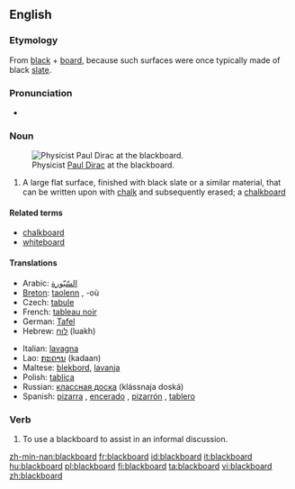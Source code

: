 {{wikipedia}}
==English==

===Etymology===
From [[black]] + [[board]], because such surfaces were once typically made of black [[slate]].

===Pronunciation===
*{{audio|en-us-blackboard.ogg|Audio (US)}}

===Noun===
{{en-noun}}
[[Image:Diracb.jpg|thumb|right|Physicist [[w:Paul Dirac|Paul Dirac]] at the blackboard.]]

# A large flat surface, finished with black slate or a similar material, that can be written upon with [[chalk]] and subsequently erased; a [[chalkboard]]

====Related terms====
*[[chalkboard]]
*[[whiteboard]]

====Translations====
{{trans-top|a surface that can be written upon with chalk}}
*Arabic: [[السّبّورة]]
*[[Breton]]: [[taolenn]] {{f}}, -où {{p}}
*Czech: [[tabule]] {{f}}
*French: [[tableau noir]] {{m}}
*German: [[Tafel]] {{f}}
*Hebrew: [[לוח]] (luakh) {{m}}
{{trans-mid}}
*Italian: [[lavagna]] {{f}}
*Lao: [[ກະດານ]] (kadaan)
*Maltese: [[blekbord]], [[lavanja]]
*Polish: [[tablica]] {{f}}
*Russian: [[классная доска]] (klássnaja doská) {{f}}
*Spanish: [[pizarra]] {{f}}, [[encerado]] {{m}} {{italbrac|Spain}}, [[pizarrón]] {{m}} {{italbrac|Latin America}}, [[tablero]] {{m}} {{italbrac|Colombia}}
{{trans-bottom}}

===Verb===
{{en-verb}}

# To use a blackboard to assist in an informal discussion.

[[zh-min-nan:blackboard]]
[[fr:blackboard]]
[[id:blackboard]]
[[it:blackboard]]
[[hu:blackboard]]
[[pl:blackboard]]
[[fi:blackboard]]
[[ta:blackboard]]
[[vi:blackboard]]
[[zh:blackboard]]